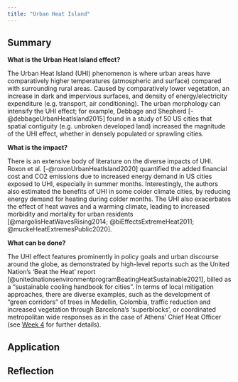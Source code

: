 ```yaml
---
title: "Urban Heat Island"
---
```


## Summary {#sec-week8summary}

**What is the Urban Heat Island effect?**

The Urban Heat Island (UHI) phenomenon is where urban areas have comparatively higher temperatures (atmospheric and surface) compared with surrounding rural areas. Caused by comparatively lower vegetation, an increase in dark and impervious surfaces, and density of energy/electricity expenditure (e.g. transport, air conditioning). The urban morphology can intensify the UHI effect; for example, Debbage and Shepherd [-@debbageUrbanHeatIsland2015] found in a study of 50 US cities that spatial contiguity (e.g. unbroken developed land) increased the magnitude of the UHI effect, whether in densely populated or sprawling cities.

**What is the impact?**

There is an extensive body of literature on the diverse impacts of UHI. Roxon et al. [-@roxonUrbanHeatIsland2020] quantified the added financial cost and CO2 emissions due to increased energy demand in US cities exposed to UHI, especially in summer months. Interestingly, the authors also estimated the benefits of UHI in some colder climate cities, by reducing energy demand for heating during colder months. The UHI also exacerbates the effect of heat waves and a warming climate, leading to increased morbidity and mortality for urban residents [@margolisHeatWavesRising2014; @biEffectsExtremeHeat2011; @muckeHeatExtremesPublic2020].

**What can be done?**

The UHI effect features prominently in policy goals and urban discourse around the globe, as demonstrated by high-level reports such as the United Nation's 'Beat the Heat' report [@unitednationsenvironmentprogramBeatingHeatSustainable2021], billed as a "sustainable cooling handbook for cities". In terms of local mitigation approaches, there are diverse examples, such as the development of "green corridors" of trees in Medellin, Colombia, traffic reduction and increased vegetation through Barcelona's 'superblocks', or coordinated metropolitan wide responses as in the case of Athens' Chief Heat Officer (see [Week 4](week4.qmd) for further details).

## Application {#sec-week8application}

## Reflection {#sec-week8reflection}
